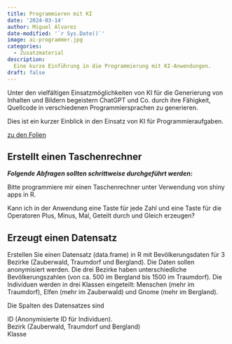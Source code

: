 ```yaml
---
title: Programmieren mit KI
date: '2024-03-14'
author: Miguel Alvarez
date-modified: '`r Sys.Date()`'
image: ai-programmer.jpg
categories:
  - Zusatzmaterial
description:
  Eine kurze Einführung in die Programmierung mit KI-Anwendungen.
draft: false
---
```


Unter den vielfältigen Einsatzmöglichkeiten von KI für die Generierung von Inhalten und Bildern begeistern ChatGPT und Co. durch ihre Fähigkeit, Quellcode in verschiedenen Programmiersprachen zu generieren.

Dies ist ein kurzer Einblick in den Einsatz von KI für Programmieraufgaben.

[zu den Folien](../../Dateien/Programmieren-mit-KI.pdf)

::: {.callout-tip collapse="true"}
## Erstellt einen Taschenrechner

*__Folgende Abfragen sollten schrittweise durchgeführt werden:__*

Bitte programmiere mir einen Taschenrechner unter Verwendung von shiny apps in R.

Kann ich in der Anwendung eine Taste für jede Zahl und eine Taste für die Operatoren Plus, Minus, Mal, Geteilt durch und Gleich erzeugen?

:::


::: {.callout-tip collapse="true"}
## Erzeugt einen Datensatz

Erstellen Sie einen Datensatz (data.frame) in R mit Bevölkerungsdaten für 3 Bezirke (Zauberwald, Traumdorf und Bergland). Die Daten sollen anonymisiert werden. Die drei Bezirke haben unterschiedliche Bevölkerungszahlen (von ca. 500 im Bergland bis 1500 im Traumdorf). Die Individuen werden in drei Klassen eingeteilt: Menschen (mehr im Traumdorf), Elfen (mehr im Zauberwald) und Gnome (mehr im Bergland).

Die Spalten des Datensatzes sind

ID (Anonymisierte ID für Individuen).\
Bezirk (Zauberwald, Traumdorf und Bergland)\
Klasse

:::

